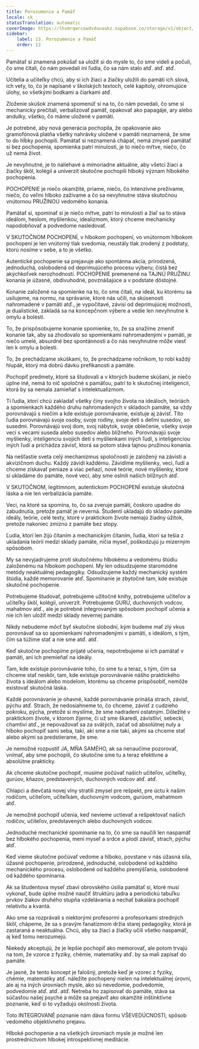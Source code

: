 ```yaml
---
title: Porozumenie a Pamäť
locale: sk
statusTranslation: automatic
coverImage: https://lhvmrqwrcowdvduuaukz.supabase.co/storage/v1/object/public/strapi-uploads/small_cover-educacion-fundamental.webp-2d51a7828a2b1309555be27f7e2a61a0.webp
sidebar:
    label: 13. Porozumenie a Pamäť
    order: 13
---
```

Pamätať si znamená pokúšať sa uložiť si do mysle to, čo sme videli a počuli, čo sme čítali, čo nám povedali iní ľudia, čo sa nám stalo atď. atď. atď.

Učitelia a učiteľky chcú, aby si ich žiaci a žiačky uložili do pamäti ich slová, ich vety, to, čo je napísané v školských textoch, celé kapitoly, ohromujúce úlohy, so všetkými bodkami a čiarkami atď.

Zloženie skúšok znamená spomenúť si na to, čo nám povedali, čo sme si mechanicky prečítali, verbalizovať pamäť, opakovať ako papagáje, ary alebo andulky, všetko, čo máme uložené v pamäti.

Je potrebné, aby nová generácia pochopila, že opakovanie ako gramofónová platňa všetky nahrávky uložené v pamäti neznamená, že sme to do hĺbky pochopili. Pamätať si neznamená chápať, nemá zmysel pamätať si bez pochopenia, spomienka patrí minulosti, je to niečo mŕtve, niečo, čo už nemá život.

Je nevyhnutné, je to naliehavé a mimoriadne aktuálne, aby všetci žiaci a žiačky škôl, kolégií a univerzít skutočne pochopili hlboký význam hlbokého pochopenia.

POCHOPENIE je niečo okamžité, priame, niečo, čo intenzívne prežívame, niečo, čo veľmi hlboko zažívame a čo sa nevyhnutne stáva skutočnou vnútornou PRUŽINOU vedomého konania.

Pamätať si, spomínať si je niečo mŕtve, patrí to minulosti a žiaľ sa to stáva ideálom, heslom, myšlienkou, idealizmom, ktorý chceme mechanicky napodobňovať a podvedome nasledovať.

V SKUTOČNOM POCHOPENÍ, v hlbokom pochopení, vo vnútornom hlbokom pochopení je len vnútorný tlak svedomia, neustály tlak zrodený z podstaty, ktorú nosíme v sebe, a to je všetko.

Autentické pochopenie sa prejavuje ako spontánna akcia, prirodzená, jednoduchá, oslobodená od deprimujúceho procesu výberu; čistá bez akýchkoľvek nerozhodností. POCHOPENIE premenené na TAJNÚ PRUŽINU konania je úžasné, obdivuhodné, povznášajúce a v podstate dôstojné.

Konanie založené na spomienke na to, čo sme čítali, na ideál, ku ktorému sa usilujeme, na normu, na správanie, ktoré nás učili, na skúsenosti nahromadené v pamäti atď., je vypočítavé, závisí od deprimujúcej možnosti, je dualistické, zakladá sa na koncepčnom výbere a vedie len nevyhnutne k omylu a bolesti.

To, že prispôsobujeme konanie spomienke, to, že sa snažíme zmeniť konanie tak, aby sa zhodovalo so spomienkami nahromadenými v pamäti, je niečo umelé, absurdné bez spontánnosti a čo nás nevyhnutne môže viesť len k omylu a bolesti.

To, že prechádzame skúškami, to, že prechádzame ročníkom, to robí každý hlupák, ktorý má dobrú dávku prefíkanosti a pamäte.

Pochopiť predmety, ktoré sa študovali a v ktorých budeme skúšaní, je niečo úplne iné, nemá to nič spoločné s pamäťou, patrí to k skutočnej inteligencii, ktorá by sa nemala zamieňať s intelektualizmom.

Tí ľudia, ktorí chcú zakladať všetky činy svojho života na ideáloch, teóriách a spomienkach každého druhu nahromadených v skladoch pamäte, sa vždy porovnávajú s niečím a kde existuje porovnávanie, existuje aj závisť. Títo ľudia porovnávajú svoje osoby, svoje rodiny, svoje deti s deťmi susedov, so susedmi. Porovnávajú svoj dom, svoj nábytok, svoje oblečenie, všetky svoje veci s vecami suseda alebo susedov alebo blížneho. Porovnávajú svoje myšlienky, inteligenciu svojich detí s myšlienkami iných ľudí, s inteligenciou iných ľudí a prichádza závisť, ktorá sa potom stáva tajnou pružinou konania.

Na nešťastie sveta celý mechanizmus spoločnosti je založený na závisti a akvizičnom duchu. Každý závidí každému. Závidíme myšlienky, veci, ľudí a chceme získavať peniaze a viac peňazí, nové teórie, nové myšlienky, ktoré si ukladáme do pamäte, nové veci, aby sme oslnili našich blížnych atď.

V SKUTOČNOM, legitímnom, autentickom POCHOPENÍ existuje skutočná láska a nie len verbalizácia pamäte.

Veci, na ktoré sa spomína, to, čo sa zveruje pamäti, čoskoro upadne do zabudnutia, pretože pamäť je neverná. Študenti ukladajú do skladov pamäte ideály, teórie, celé texty, ktoré v praktickom živote nemajú žiadny úžitok, pretože nakoniec zmiznú z pamäte bez stopy.

Ľudia, ktorí len žijú čítaním a mechanickým čítaním, ľudia, ktorí sa tešia z ukladania teórií medzi sklady pamäte, ničia myseľ, poškodzujú ju mizerným spôsobom.

My sa nevyjadrujeme proti skutočnému hlbokému a vedomému štúdiu založenému na hlbokom pochopení. My len odsudzujeme staromódne metódy neaktuálnej pedagogiky. Odsudzujeme každý mechanický systém štúdia, každé memorovanie atď. Spomínanie je zbytočné tam, kde existuje skutočné pochopenie.

Potrebujeme študovať, potrebujeme užitočné knihy, potrebujeme učiteľov a učiteľky škôl, kolégií, univerzít. Potrebujeme GURÚ, duchovných vodcov, mahatmov atď., ale je potrebné integrovaným spôsobom pochopiť učenia a nie ich len uložiť medzi sklady nevernej pamäte.

Nikdy nebudeme môcť byť skutočne slobodní, kým budeme mať zlý vkus porovnávať sa so spomienkami nahromadenými v pamäti, s ideálom, s tým, čím sa túžime stať a nie sme atď. atď.

Keď skutočne pochopíme prijaté učenia, nepotrebujeme si ich pamätať v pamäti, ani ich premieňať na ideály.

Tam, kde existuje porovnávanie toho, čo sme tu a teraz, s tým, čím sa chceme stať neskôr, tam, kde existuje porovnávanie nášho praktického života s ideálom alebo modelom, ktorému sa chceme prispôsobiť, nemôže existovať skutočná láska.

Každé porovnávanie je ohavné, každé porovnávanie prináša strach, závisť, pýchu atď. Strach, že nedosiahneme to, čo chceme, závisť z cudzieho pokroku, pýcha, pretože si myslíme, že sme nadradení ostatným. Dôležité v praktickom živote, v ktorom žijeme, či už sme škaredí, závistliví, sebeckí, chamtiví atď., je nepovažovať sa za svätých, začať od absolútnej nuly a hlboko pochopiť sami seba, takí, akí sme a nie takí, akými sa chceme stať alebo akými sa predstierame, že sme.

Je nemožné rozpustiť JA, MŇA SAMÉHO, ak sa nenaučíme pozorovať, vnímať, aby sme pochopili, čo skutočne sme tu a teraz efektívne a absolútne prakticky.

Ak chceme skutočne pochopiť, musíme počúvať našich učiteľov, učiteľky, gurúov, kňazov, predstavených, duchovných vodcov atď. atď.

Chlapci a dievčatá novej vlny stratili zmysel pre rešpekt, pre úctu k našim rodičom, učiteľom, učiteľkám, duchovným vodcom, gurúom, mahatmom atď.

Je nemožné pochopiť učenia, keď nevieme uctievať a rešpektovať našich rodičov, učiteľov, predstavených alebo duchovných vodcov.

Jednoduché mechanické spomínanie na to, čo sme sa naučili len naspamäť bez hlbokého pochopenia, mení myseľ a srdce a plodí závisť, strach, pýchu atď.

Keď vieme skutočne počúvať vedome a hlboko, povstane v nás úžasná sila, úžasné pochopenie, prirodzené, jednoduché, oslobodené od každého mechanického procesu, oslobodené od každého premýšľania, oslobodené od každého spomínania.

Ak sa študentova myseľ zbaví obrovského úsilia pamätať si, ktoré musí vykonať, bude úplne možné naučiť štruktúru jadra a periodickú tabuľku prvkov žiakov druhého stupňa vzdelávania a nechať bakalára pochopiť relativitu a kvantá.

Ako sme sa rozprávali s niektorými profesormi a profesorkami stredných škôl, chápeme, že sa s pravým fanatizmom držia starej pedagogiky, ktorá je zastaraná a neaktuálna. Chcú, aby sa žiaci a žiačky učili všetko naspamäť, aj keď tomu nerozumejú.

Niekedy akceptujú, že je lepšie pochopiť ako memorovať, ale potom trvajú na tom, že vzorce z fyziky, chémie, matematiky atď. by sa mali zapísať do pamäte.

Je jasné, že tento koncept je falošný, pretože keď je vzorec z fyziky, chémie, matematiky atď. náležite pochopený nielen na intelektuálnej úrovni, ale aj na iných úrovniach mysle, ako sú nevedomie, podvedomie, podvedomie atď. atď. atď. Netreba ho zapisovať do pamäte, stáva sa súčasťou našej psyché a môže sa prejaviť ako okamžité inštinktívne poznanie, keď si to vyžadujú okolnosti života.

Toto INTEGROVANÉ poznanie nám dáva formu VŠEVEDÚCNOSTI, spôsob vedomého objektívneho prejavu.

Hlboké pochopenie a na všetkých úrovniach mysle je možné len prostredníctvom hlbokej introspektívnej meditácie.

